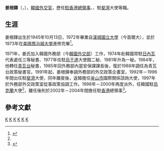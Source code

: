 {{Infobox person
|name = 姜根鐸<br><small>{{lang|ko|강근택}}</small>
| width          = 420px
|nationality={{flag|ROK}}
|date of birth = {{birth date and age|1945|10|13}}
|place of birth = {{KOR-US}}
| death_date=
| death_place=
|spouse
| languages =
|occupation     = [[外交官|外交官]]
| educate =[[漢城國立大學|漢城國立大學]]<br>[[喬治城大學|喬治城大學]]（[[美國|美國]]）
}}

'''姜根鐸'''（{{lang-ko|강근택}}，{{bd|1945年|10月13日||}}），[[韓國|韓國]][[外交官|外交官]]，歷任[[大韓民國駐香港總領事館|駐香港總領事]]、{{Link-uk|大韓民國駐烏克蘭大使館|Посольство Південної Кореї в Україні|駐烏克蘭大使}}、駐[[斐濟|斐濟]]大使等職。

==生涯==
姜根鐸出生於1945年10月13日，1972年畢業自[[漢城國立大學|漢城國立大學]]（今首爾大），並於1973年在[[美國|美國]][[喬治城大學|喬治城大學]]進修完畢<ref name="Korea Annual 1998">{{Cite book |language=en |title=Korea Annual 1998 |edition=35th edition |publisher={{lang|en|[[韓國聯合通訊社|Yonhap News Agency]]}} |date=1998 |page=p572}}</ref>。

1971年，姜氏加入韓國外務部（今[[韓國外交部|韓國外交部]]）工作，1974年赴韓國常駐[[日內瓦|日內瓦]]代表處任三等秘書、1977年任駐[[烏干達|烏干達]]大使館二秘、1981年升為{{Link-en|大韓民國駐英國大使館|Embassy of South Korea, London|駐英國大使館}}一秘。1984年，他轉任[[青瓦台|青瓦台]]秘書，1985年回外務部內當安保課課長後，復於1988年調任為青瓦台政策秘書官。1991年起，姜根鐸奉調外務部的外交政策企畫室，1992年－1996年間出任駐[[斐濟|斐濟]]大使，同年離斐後，返韓擔任[[釜山市|釜山市]]國際關係諮詢大使，1997年於外務部外交政策室從事政策協調工作。1998年－2000年再度派外，任韓國駐[[烏克蘭|烏克蘭]]大使<ref name="Korea Annual 1998"/>，離任後則於2002年－2004年間擔任駐[[香港|香港]]總領事<ref name="總領事館歷史">{{Cite web |script-title=ko:총영사관약사 |url=http://hkg.mofa.go.kr/korean/as/hkg/legation/history/index.jsp |publisher={{lang|ko|[[大韓民國駐香港總領事館|주 홍콩 대한민국 총영사관]]}} |accessdate=2016-06-29 |archiveurl=https://web.archive.org/web/20160628221835/http://hkg.mofa.go.kr/korean/as/hkg/legation/history/index.jsp |archivedate=2016-06-28 |language=ko |deadurl=yes }}</ref>。

== 參考文獻 ==
{{Reflist}}
{{s-start}}
{{s-dip}}
{{succession box
|before = 金光東
|after = 趙煥復
|title = [[大韓民國駐香港總領事館|韓國駐香港總領事]]
|years =2002年－2004年
}}
{{succession box
|before = {{Link-uk|李漢春|Хан Чун Лі}}
|after = {{Link-uk|丁新 (韓國外交官)|Джанг Шин|丁新}}
|title = {{Link-uk|大韓民國駐烏克蘭大使館|Посольство Південної Кореї в Україні|韓國駐烏克蘭大使}}
|years =1998年－2000年
}}
{{succession box
|before =  白英基
|after = 文炳祿
|title = 韓國駐斐濟大使
|years =1992年－1996年
}}
{{s-end}}
[[Category:韓國外交官|K]]
[[Category:韓國駐烏克蘭大使|K]]
[[Category:韓國駐香港總領事|K]]
[[Category:首爾大學校友|K]]
[[Category:喬治城大學校友|K]]
[[Category:姜姓|K]]